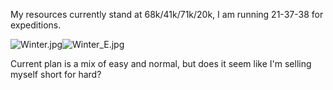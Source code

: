 My resources currently stand at 68k/41k/71k/20k, I am running 21-37-38 for expeditions.

[[File:Winter.jpg|thumb]][[File:Winter_E.jpg|thumb]]

Current plan is a mix of easy and normal, but does it seem like I'm selling myself short for hard?<ac_metadata title="Event prep and advice"> </ac_metadata>